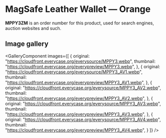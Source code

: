 
# MagSafe Leather Wallet — Orange

<Callout type='info' emoji='👉🏻'>**MPPY3ZM** is an order number for this product, used for search engines, auction websites and such.</Callout>

## Image gallery

<GalleryComponent
    images={[
      {
        original: "https://cloudfront.everycase.org/everysource/MPPY3.webp",
        thumbnail: "https://cloudfront.everycase.org/everypreview/MPPY3.webp",
      },
      {
        original: "https://cloudfront.everycase.org/everysource/MPPY3_AV1.webp",
        thumbnail: "https://cloudfront.everycase.org/everypreview/MPPY3_AV1.webp",
      },
      {
        original: "https://cloudfront.everycase.org/everysource/MPPY3_AV2.webp",
        thumbnail: "https://cloudfront.everycase.org/everypreview/MPPY3_AV2.webp",
      },
      {
        original: "https://cloudfront.everycase.org/everysource/MPPY3_AV3.webp",
        thumbnail: "https://cloudfront.everycase.org/everypreview/MPPY3_AV3.webp",
      },
      {
        original: "https://cloudfront.everycase.org/everysource/MPPY3_AV4.webp",
        thumbnail: "https://cloudfront.everycase.org/everypreview/MPPY3_AV4.webp",
      }
    ]}
  />
